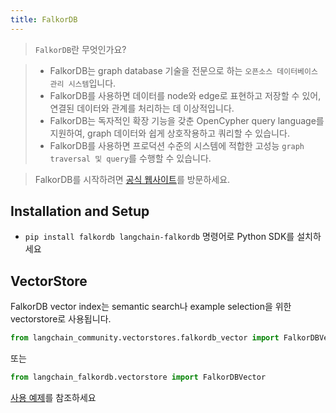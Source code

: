 ```yaml
---
title: FalkorDB
---
```


>`FalkorDB`란 무엇인가요?

>- FalkorDB는 graph database 기술을 전문으로 하는 `오픈소스 데이터베이스 관리 시스템`입니다.
>- FalkorDB를 사용하면 데이터를 node와 edge로 표현하고 저장할 수 있어, 연결된 데이터와 관계를 처리하는 데 이상적입니다.
>- FalkorDB는 독자적인 확장 기능을 갖춘 OpenCypher query language를 지원하여, graph 데이터와 쉽게 상호작용하고 쿼리할 수 있습니다.
>- FalkorDB를 사용하면 프로덕션 수준의 시스템에 적합한 고성능 `graph traversal 및 query`를 수행할 수 있습니다.

>FalkorDB를 시작하려면 [공식 웹사이트](https://docs.falkordb.com/)를 방문하세요.

## Installation and Setup

- `pip install falkordb langchain-falkordb` 명령어로 Python SDK를 설치하세요

## VectorStore

FalkorDB vector index는 semantic search나 example selection을 위한 vectorstore로 사용됩니다.

```python
from langchain_community.vectorstores.falkordb_vector import FalkorDBVector
```

또는

```python
from langchain_falkordb.vectorstore import FalkorDBVector
```

[사용 예제](/oss/integrations/vectorstores/falkordbvector.ipynb)를 참조하세요
